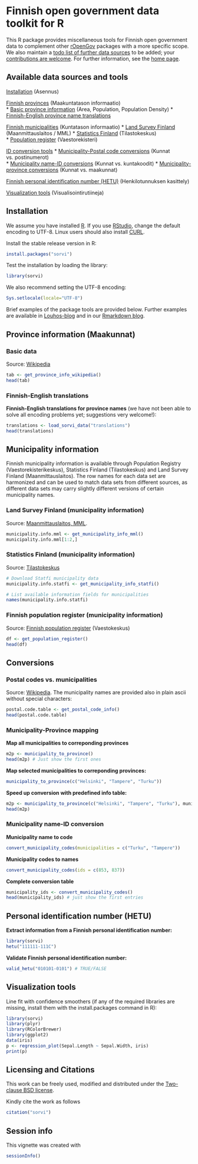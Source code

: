 <!--
%\VignetteEngine{knitr::knitr}
%\VignetteIndexEntry{sorvi Markdown Vignette made with knitr}
-->

Finnish open government data toolkit for R
===========

This R package provides miscellaneous tools for Finnish open government data to
complement other [rOpenGov](http://ropengov.github.io/projects)
packages with a more specific scope. We also maintain a [todo
list of further data sources](https://github.com/rOpenGov/sorvi/blob/master/vignettes/todo-datasets.md) to be added; your
[contributions are
welcome](http://louhos.github.com/contact.html). For further
information, see the [home page](http://louhos.github.com/sorvi).


## Available data sources and tools

[Installation](#installation) (Asennus)  

[Finnish provinces](#provinces) (Maakuntatason informaatio)  
* [Basic province information](#provinceinfo) (Area, Population, Population Density)
* [Finnish-English province name translations](#provincetranslations)  

[Finnish municipalities](#municipality) (Kuntatason informaatio)
* [Land Survey Finland](#mml) (Maanmittauslaitos / MML)
* [Statistics Finland](#statfi) (Tilastokeskus)  
* [Population register](#populationregister) (Vaestorekisteri)  

[ID conversion tools](#conversions)
* [Municipality-Postal code conversions](#postalcodes) (Kunnat vs. postinumerot)  
* [Municipality name-ID conversions](#municipalityconversions) (Kunnat vs. kuntakoodit)
* [Municipality-province conversions](#municipality2province) (Kunnat vs. maakunnat)

[Finnish personal identification number (HETU)](#hetu) (Henkilotunnuksen kasittely)  

[Visualization tools](#visualization) (Visualisointirutiineja)



## <a name="installation"></a>Installation

We assume you have installed [R](http://www.r-project.org/). If you
use [RStudio](http://www.rstudio.com/ide/download/desktop), change the
default encoding to UTF-8. Linux users should also install
[CURL](http://curl.haxx.se/download.html).

Install the stable release version in R:

```r
install.packages("sorvi")
```

Test the installation by loading the library:

```r
library(sorvi)
```

We also recommend setting the UTF-8 encoding:

```r
Sys.setlocale(locale="UTF-8") 
```

Brief examples of the package tools are provided below. Further
examples are available in [Louhos-blog](http://louhos.wordpress.com)
and in our [Rmarkdown blog](http://louhos.github.io/archive.html).


## <a name="provinces"></a>Province information (Maakunnat)


### <a name="provinceinfo"></a>Basic data

Source: [Wikipedia](http://fi.wikipedia.org/wiki/V%C3%A4est%C3%B6tiheys)

```r
tab <- get_province_info_wikipedia()
head(tab)
```

### <a name="provincetranslations"></a>Finnish-English translations

**Finnish-English translations for province names** (we have not been able
to solve all encoding problems yet; suggestions very welcome!):

```r
translations <- load_sorvi_data("translations")
head(translations)
```




## <a name="municipality"></a>Municipality information

Finnish municipality information is available through Population
Registry (Vaestorekisterikeskus), Statistics Finland (Tilastokeskus)
and Land Survey Finland (Maanmittauslaitos). The row names for each
data set are harmonized and can be used to match data sets from
different sources, as different data sets may carry slightly different
versions of certain municipality names. 

### <a name="mml"></a>Land Survey Finland (municipality information)

Source: [Maanmittauslaitos, MML](http://www.maanmittauslaitos.fi/aineistot-palvelut/latauspalvelut/avoimien-aineistojen-tiedostopalvelu). 

```r
municipality.info.mml <- get_municipality_info_mml()
municipality.info.mml[1:2,]
```

### <a name="statfi"></a>Statistics Finland (municipality information)

Source: [Tilastokeskus](http://pxweb2.stat.fi/Database/Kuntien%20perustiedot/Kuntien%20perustiedot/Kuntaportaali.px)

```r
# Download Statfi municipality data
municipality.info.statfi <- get_municipality_info_statfi()

# List available information fields for municipalities
names(municipality.info.statfi)
```

### <a name="populationregister"></a>Finnish population register (municipality information)

Source: [Finnish population register](http://vrk.fi/default.aspx?docid=5127&site=3&id=0) (Vaestokeskus)

```r
df <- get_population_register()
head(df)
```

## <a name="conversions"></a>Conversions

### <a name="postalcodes"></a>Postal codes vs. municipalities

Source: [Wikipedia](http://fi.wikipedia.org/wiki/Luettelo_Suomen_postinumeroista_kunnittain). The municipality names are provided also in plain ascii without special characters:

```r
postal.code.table <- get_postal_code_info() 
head(postal.code.table)
```


### <a name="municipality2province"></a>Municipality-Province mapping

**Map all municipalities to correponding provinces**

```r
m2p <- municipality_to_province() 
head(m2p) # Just show the first ones
```  

**Map selected municipalities to correponding provinces:**

```r
municipality_to_province(c("Helsinki", "Tampere", "Turku")) 
```  

**Speed up conversion with predefined info table:**

```r
m2p <- municipality_to_province(c("Helsinki", "Tampere", "Turku"), municipality.info.mml)
head(m2p)
```  


### <a name="municipalityconversions"></a>Municipality name-ID conversion

**Municipality name to code**

```r
convert_municipality_codes(municipalities = c("Turku", "Tampere"))
```  

**Municipality codes to names**

```r
convert_municipality_codes(ids = c(853, 837))
```  

**Complete conversion table**

```r
municipality_ids <- convert_municipality_codes()
head(municipality_ids) # just show the first entries
```



## <a name="hetu"></a>Personal identification number (HETU)

**Extract information from a Finnish personal identification number:**

```r
library(sorvi)
hetu("111111-111C")
```

**Validate Finnish personal identification number:**

```r
valid_hetu("010101-0101") # TRUE/FALSE
```



## <a name="visualization"></a>Visualization tools

Line fit with confidence smoothers (if any of the required libraries
are missing, install them with the install.packages command in R):

```r
library(sorvi) 
library(plyr)
library(RColorBrewer)
library(ggplot2)
data(iris)
p <- regression_plot(Sepal.Length ~ Sepal.Width, iris) 
print(p)
```




## Licensing and Citations

This work can be freely used, modified and distributed under the 
[Two-clause BSD license](http://en.wikipedia.org/wiki/BSD\_licenses).

Kindly cite the work as follows

```r
citation("sorvi")
```

## Session info

This vignette was created with

```r
sessionInfo()
```




